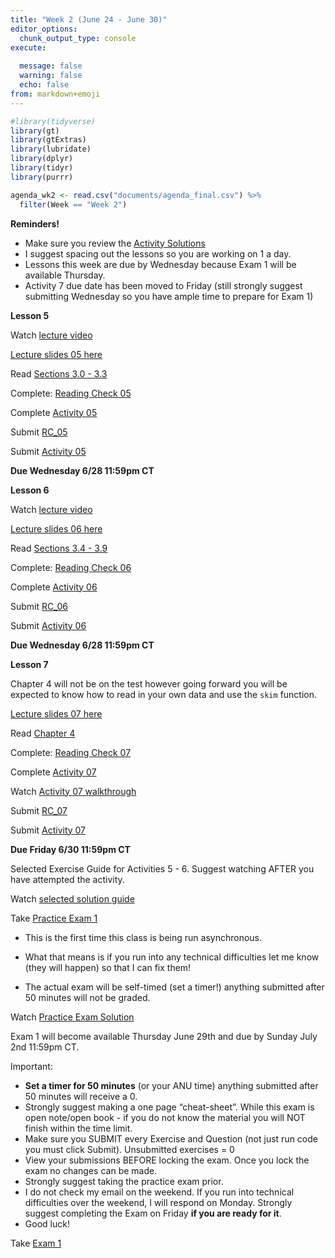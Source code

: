 ```yaml
---
title: "Week 2 (June 24 - June 30)"
editor_options: 
  chunk_output_type: console
execute:
  
  message: false
  warning: false
  echo: false
from: markdown+emoji
---
```


```r
#library(tidyverse)
library(gt)
library(gtExtras)
library(lubridate)
library(dplyr)
library(tidyr)
library(purrr)

agenda_wk2 <- read.csv("documents/agenda_final.csv") %>% 
  filter(Week == "Week 2")


```

::: slide-deck
**Reminders!**

- Make sure you review the [Activity Solutions](/course-solutions.html)
- I suggest spacing out the lessons so you are working on 1 a day.
- Lessons this week are due by Wednesday because Exam 1 will be available Thursday. 
- Activity 7 due date has been moved to Friday (still strongly suggest submitting Wednesday so you have ample time to prepare for Exam 1)
:::


::: slide-deck
**Lesson 5**

::: video
Watch [lecture video](https://northwestern.hosted.panopto.com/Panopto/Pages/Viewer.aspx?id=787d6a03-98bf-4429-854f-b02a01641c8a)
:::

::: slides
[Lecture slides 05 here](/slides/lec05.html)
:::

::: source
Read [Sections 3.0 - 3.3](https://nustat.github.io/intro-stat-data-sci/03-wrangling.html)

:::

::: source
Complete: [Reading Check 05](https://amkuyper.shinyapps.io/05_wrangling1/)
:::

::: source
Complete [Activity 05](https://posit.cloud/spaces/321338/content/5176483)
:::

::: homework
Submit [RC_05](https://canvas.northwestern.edu/courses/192604/assignments/1244673)

Submit [Activity 05](https://canvas.northwestern.edu/courses/192604/assignments/1244638)

**Due Wednesday 6/28 11:59pm CT**
:::
:::

::: slide-deck
**Lesson 6**

::: video
Watch [lecture video](https://northwestern.hosted.panopto.com/Panopto/Pages/Viewer.aspx?id=31b57142-c3fd-41f2-bccb-b02a01641c4e)
:::

::: slides
[Lecture slides 06 here](/slides/lec06.html)
:::

::: source
Read [Sections 3.4 - 3.9](https://nustat.github.io/intro-stat-data-sci/03-wrangling.html)
:::

::: source
Complete: [Reading Check 06](https://amkuyper.shinyapps.io/06_wrangling2/)
:::

::: source
Complete [Activity 06](https://posit.cloud/spaces/321338/content/5176484)
:::

::: homework
Submit [RC_06](https://canvas.northwestern.edu/courses/192604/assignments/1244674)

Submit [Activity 06](https://canvas.northwestern.edu/courses/192604/assignments/1244639)

**Due Wednesday 6/28 11:59pm CT**
:::
:::

::: slide-deck
**Lesson 7**

Chapter 4 will not be on the test however going forward you will be expected to know how to read in your own data and use the `skim` function.

<!-- ::: video -->
<!-- Watch [lecture video](https://northwestern.hosted.panopto.com/Panopto/Pages/Viewer.aspx?id=8b2b1856-a6e1-4ff0-a634-b02500d52991) -->
<!-- ::: -->

::: slides
[Lecture slides 07 here](/slides/lec07.html)
:::

::: source
Read [Chapter 4](https://nustat.github.io/intro-stat-data-sci/04-tidy.html)
:::

::: source
Complete: [Reading Check 07](https://amkuyper.shinyapps.io/07_tidy/)
:::

::: source
Complete [Activity 07](https://posit.cloud/spaces/321338/content/5176485)
:::


::: video
Watch [Activity 07 walkthrough](https://northwestern.hosted.panopto.com/Panopto/Pages/Viewer.aspx?id=6a111e72-8ee7-499c-b215-b02e00f8d52b)
:::

::: homework
Submit [RC_07](https://canvas.northwestern.edu/courses/192604/assignments/1244675)

Submit [Activity 07](https://canvas.northwestern.edu/courses/192604/assignments/1244640)

**Due Friday 6/30 11:59pm CT**
:::
:::

::: lab
Selected Exercise Guide for Activities 5 - 6. Suggest watching AFTER you have attempted the activity.

::: video
Watch [selected solution guide](https://northwestern.hosted.panopto.com/Panopto/Pages/Viewer.aspx?id=d803497f-24cd-4e25-b9a3-b02d01427a5f)
:::
:::


::: slide-deck
Take [Practice Exam 1](https://amkuyper.shinyapps.io/sample_exam1/)

- This is the first time this class is being run asynchronous.
- What that means is if you run into any technical difficulties let me know (they will happen) so that I can fix them!

- The actual exam will be self-timed (set a timer!) anything submitted after 50 minutes will not be graded.

::: video
Watch [Practice Exam Solution](https://northwestern.hosted.panopto.com/Panopto/Pages/Viewer.aspx?id=f46654c8-20fa-49e6-97d5-b02e00f8f9b9)
:::


:::

::: exam
Exam 1 will become available Thursday June 29th and due by Sunday July 2nd 11:59pm CT.

Important:

- **Set a timer for 50 minutes** (or your ANU time) anything submitted after 50 minutes will receive a 0.
- Strongly suggest making a one page "cheat-sheet". While this exam is open note/open book - if you do not know the material you will NOT finish within the time limit.
- Make sure you SUBMIT every Exercise and Question (not just run code you must click Submit). Unsubmitted exercises = 0
- View your submissions BEFORE locking the exam. Once you lock the exam no changes can be made.
- Strongly suggest taking the practice exam prior.
- I do not check my email on the weekend. If you run into technical difficulties over the weekend, I will respond on Monday. Strongly suggest completing the Exam on Friday **if you are ready for it**.
- Good luck!

Take [Exam 1](https://canvas.northwestern.edu/courses/192604/assignments/1244660)
:::